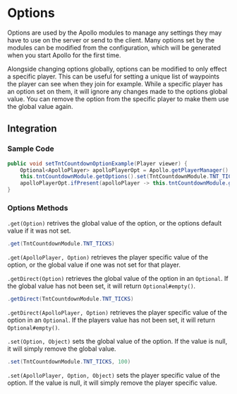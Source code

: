 # Options

Options are used by the Apollo modules to manage any settings they may have to use on the server or send to the client.
Many options set by the modules can be modified from the configuration, which will be generated when you start Apollo for the first time.

Alongside changing options globally, options can be modified to only effect a specific player. This can be useful for setting a unique list of waypoints the player can see when they join for example.
While a specific player has an option set on them, it will ignore any changes made to the options global value. You can remove the option from the specific player to make them use the global value again.

## Integration

### Sample Code

```java
public void setTntCountdownOptionExample(Player viewer) {
    Optional<ApolloPlayer> apolloPlayerOpt = Apollo.getPlayerManager().getPlayer(viewer.getUniqueId());
    this.tntCountdownModule.getOptions().set(TntCountdownModule.TNT_TICKS, 200);
    apolloPlayerOpt.ifPresent(apolloPlayer -> this.tntCountdownModule.getOptions().set(apolloPlayer, TntCountdownModule.TNT_TICKS, 100));
}
```
### Options Methods

`.get(Option)` retrives the global value of the option, or the options default value if it was not set.

```java
.get(TntCountdownModule.TNT_TICKS)
```

`.get(ApolloPlayer, Option)` retrieves the player specific value of the option, or the global value if one was not set for that player.

`.getDirect(Option)` retrieves the global value of the option in an `Optional`. If the global value has not been set, it will return `Optional#empty()`.

```java
.getDirect(TntCountdownModule.TNT_TICKS)
```

`.getDirect(ApolloPlayer, Option)` retrieves the player specific value of the option in an `Optional`. If the players value has not been set, it will return `Optional#empty()`.

`.set(Option, Object)` sets the global value of the option. If the value is null, it will simply remove the global value.

```java
.set(TntCountdownModule.TNT_TICKS, 100)
```

`.set(ApolloPlayer, Option, Object)` sets the player specific value of the option. If the value is null, it will simply remove the player specific value.

